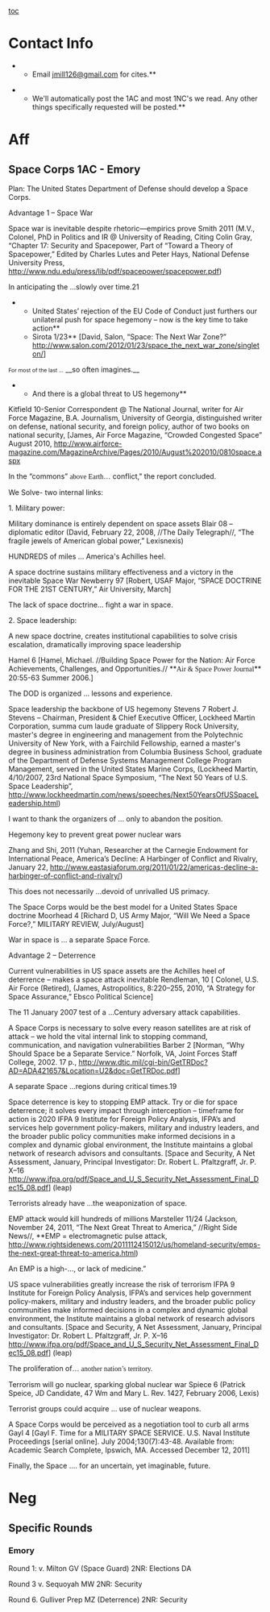 [[toc]]
=Contact Info= 

**Email [[mailto:jmill126@gmail.com|jmill126@gmail.com]] for cites.**

**We'll automatically post the 1AC and most 1NC's we read. Any other things specifically requested will be posted.**

=Aff= 
==Space Corps 1AC - Emory== 

Plan: The United States Department of Defense should develop a Space Corps.

Advantage 1 – Space War

Space war is inevitable despite rhetoric—empirics prove
Smith 2011 (M.V., Colonel, PhD in Politics and IR @ University of Reading, Citing Colin Gray, “Chapter 17: Security and Spacepower, Part of “Toward a Theory of Spacepower,” Edited by Charles Lutes and Peter Hays, National Defense University Press, http://www.ndu.edu/press/lib/pdf/spacepower/spacepower.pdf)

In anticipating the …slowly over time.21

**United States’ rejection of the EU Code of Conduct just furthers our unilateral push for space hegemony – now is the key time to take action**
**Sirota 1/23** [David, Salon, “Space: The Next War Zone?” [[http://www.salon.com/2012/01/23/space_the_next_war_zone/singleton/]]]

<span style="font-size: 8pt;">For most of the last …</span> __so often imagines.__


**And there is a global threat to US hegemony**
Kitfield 10-Senior Correspondent @ The National Journal, writer for Air Force Magazine, B.A. Journalism, University of Georgia, distinguished writer on defense, national security, and foreign policy, author of two books on national security, [James, Air Force Magazine, “Crowded Congested Space” August 2010, http://www.airforce-magazine.com/MagazineArchive/Pages/2010/August%202010/0810space.aspx

In the “commons” <span style="font-family: Georgia,serif; text-decoration: none;">above Earth…</span> conflict," the report concluded.

We Solve- two internal links:

1. Military power:

Military dominance is entirely dependent on space assets
Blair 08 – diplomatic editor (David, February 22, 2008, //The Daily Telegraph//, “The fragile jewels of American global power,” Lexisnexis)

HUNDREDS of miles … America's Achilles heel.

A space doctrine sustains military effectiveness and a victory in the inevitable Space War
Newberry 97 [Robert, USAF Major, “SPACE DOCTRINE FOR THE 21ST CENTURY,” Air University, March]

The lack of space doctrine… fight a war in space.


2. Space leadership:

A new space doctrine, creates institutional capabilities to solve crisis escalation, dramatically improving space leadership

Hamel 6 [Hamel, Michael. //Building Space Power for the Nation: Air Force Achievements, Challenges, and Opportunities.// **<span style="font-family: Georgia,serif;">Air & Space Power Journal</span>** 20:55-63 Summer 2006.]




The DOD is organized … lessons and experience.

Space leadership the backbone of US hegemony
Stevens 7 Robert J. Stevens – Chairman, President & Chief Executive Officer, Lockheed Martin Corporation, summa cum laude graduate of Slippery Rock University, master's degree in engineering and management from the Polytechnic University of New York, with a Fairchild Fellowship, earned a master's degree in business administration from Columbia Business School, graduate of the Department of Defense Systems Management College Program Management, served in the United States Marine Corps, (Lockheed Martin, 4/10/2007, 23rd National Space Symposium, “The Next 50 Years of U.S. Space Leadership”, http://www.lockheedmartin.com/news/speeches/Next50YearsOfUSSpaceLeadership.html)

I want to thank the organizers of … only to abandon the position.

Hegemony key to prevent great power nuclear wars

Zhang and Shi, 2011 (Yuhan, Researcher at the Carnegie Endowment for International Peace, America’s Decline: A Harbinger of Conflict and Rivalry, January 22, [[http://www.eastasiaforum.org/2011/01/22/americas-decline-a-harbinger-of-conflict-and-rivalry/]])

This does not necessarily …devoid of unrivalled US primacy.

The Space Corps would be the best model for a United States Space doctrine
Moorhead 4 [Richard D, US Army Major, “Will We Need a Space Force?,” MILITARY REVIEW, July/August]

War in space is … a separate Space Force.

Advantage 2 – Deterrence

Current vulnerabilities in US space assets are the Achilles heel of deterrence – makes a space attack inevitable
Rendleman, 10 [ Colonel, U.S. Air Force (Retired), (James, Astropolitics, 8:220–255, 2010, “A Strategy for Space Assurance,” Ebsco Political Science]

The 11 January 2007 test of a …Century adversary attack capabilities.

<span style="text-decoration: none;">A Space Corps is necessary to solve every reason satellites are at risk of attack – we hold the vital internal link to stopping command, communication, and navigation vulnerabilities</span>
<span style="text-decoration: none;">Barber 2 [Norman, “Why Should Space be a Separate Service.” </span>Norfolk, VA, Joint Forces Staff College, 2002. 17 p., [[http://www.dtic.mil/cgi-bin/GetTRDoc?AD=ADA421657&Location=U2&doc=GetTRDoc.pdf]]]

<span style="text-decoration: none;">A separate Space …</span>regions during critical times.19

Space deterrence is key to stopping EMP attack. Try or die for space deterrence; it solves every impact through interception – timeframe for action is 2020
IFPA 9
Institute for Foreign Policy Analysis, IFPA’s and services help government policy-makers, military and industry leaders, and the broader public policy communities make informed decisions in a complex and dynamic global environment, the Institute maintains a global network of research advisors and consultants. [Space and Security, A Net Assessment, January, Principal Investigator: Dr. Robert L. Pfaltzgraff, Jr. P. X–16 [[http://www.ifpa.org/pdf/Space_and_U_S_Security_Net_Assessment_Final_Dec15_08.pdf]]] (leap)


<span style="color: #221e1f;">Terrorists already have …the weaponization of space.</span>


EMP attack would kill hundreds of millions
Marsteller 11/24 (Jackson, November 24, 2011, “The Next Great Threat to America,” //Right Side News//, **EMP = electromagnetic pulse attack, [[http://www.rightsidenews.com/2011112415012/us/homeland-security/emps-the-next-great-threat-to-america.html]])

An EMP is a high-…, or lack of medicine.”

<span style="color: #221e1f;">US space vulnerabilities greatly increase the risk of terrorism</span>
IFPA 9
Institute for Foreign Policy Analysis, IFPA’s and services help government policy-makers, military and industry leaders, and the broader public policy communities make informed decisions in a complex and dynamic global environment, the Institute maintains a global network of research advisors and consultants. [Space and Security, A Net Assessment, January, Principal Investigator: Dr. Robert L. Pfaltzgraff, Jr. P. X–16 [[http://www.ifpa.org/pdf/Space_and_U_S_Security_Net_Assessment_Final_Dec15_08.pdf]]] (leap)

<span style="text-decoration: none;">The proliferation of</span><span style="font-family: Georgia,serif;">… another nation’s territory.</span>

Terrorism will go nuclear, sparking global nuclear war
Spiece 6 (Patrick Speice, JD Candidate, 47 Wm and Mary L. Rev. 1427, February 2006, Lexis)

Terrorist groups could acquire … use of nuclear weapons.

<span style="text-decoration: none;">A Space Corps would be perceived as a negotiation tool to curb all arms</span>
Gayl 4 [Gayl F. Time for a MILITARY SPACE SERVICE. U.S. Naval Institute Proceedings [serial online]. July 2004;130(7):43-48. Available from: Academic Search Complete, Ipswich, MA. Accessed December 12, 2011]

<span style="text-decoration: none;">Finally, the Space ….</span> for an uncertain, yet imaginable, future.




=Neg= 

==Specific Rounds== 
===Emory=== 
Round 1: v. Milton GV (Space Guard)
2NR: Elections DA

Round 3 v. Sequoyah MW
2NR: Security

Round 6. Gulliver Prep MZ (Deterrence)
2NR: Security